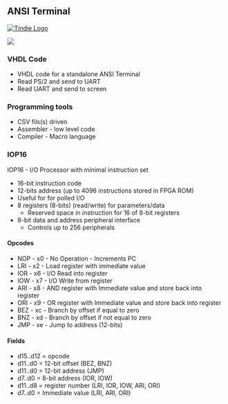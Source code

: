 == ANSI Terminal ==

<a href="https://www.tindie.com/products/land_boards/retrocomputer-fpga-card-pcb-only/" >
<img src="http://land-boards.com/tindie/tindie-larges-v2.png" alt="Tindie Logo">
</img></a> 

<img src="http://land-boards.com/blwiki/images/8/8f/RETRO-EP4CE15-REV4-BLACK-P1464-720PX.jpg"></img>

=== VHDL Code ===

* VHDL code for a standalone ANSI Terminal
* Read PS/2 and send to UART
* Read UART and send to screen

=== Programming tools ===

* CSV fils(s) driven
* Assembler - low level code
* Compiler - Macro language

=== IOP16  ===

IOP16 - I/O Processor with minimal instruction set

* 16-bit instruction code
* 12-bits address (up to 4096 instructions stored in FPGA ROM)
* Useful for for polled I/O
* 8 registers (8-bits) (read/write) for parameters/data
** Reserved space in instruction for 16 of 8-bit registers
* 8-bit data and address peripheral interface
** Controls up to 256 peripherals

==== Opcodes ====

* NOP - x0 - No Operation - Increments PC
* LRI - x2 - Load register with immediate value
* IOR - x6 - I/O Read into register
* IOW - x7 - I/O Write from register
* ARI - x8 - AND register with Immediate value and store back into register
* ORI - x9 - OR register with Immediate value and store back into register
* BEZ - xc - Branch by offset if equal to zero
* BNZ - xd - Branch by offset if not equal to zero
* JMP - xe - Jump to address (12-bits)

==== Fields ====

* d15..d12 = opcode
* d11..d0  = 12-bit offset (BEZ, BNZ)
* d11..d0  = 12-bit address (JMP)
* d7..d0   = 8-bit address (IOR, IOW)
* d11..d8  = register number (LRI, IOR, IOW, ARI, ORI)
* d7..d0   = Immediate value (LRI, ARI, ORI)
